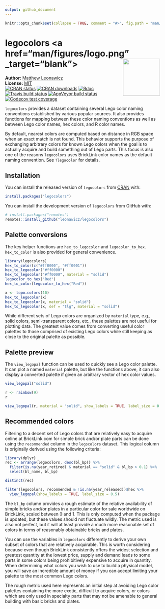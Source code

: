 ```yaml
---
output: github_document
---
```


<!-- README.md is generated from README.Rmd. Please edit that file -->

```r
knitr::opts_chunk$set(collapse = TRUE, comment = "#>", fig.path = "man/figures/README-", out.width = "100%")
```
# legocolors <a href="man/figures/logo.png" _target="blank"><img src="man/figures/logo.png" style="margin-left:10px;margin-bottom:5px;" width="120" align="right"></a>
**Author:** [Matthew Leonawicz](https://leonawicz.github.io/blog/) <a href="https://orcid.org/0000-0001-9452-2771" target="orcid.widget">
<image class="orcid" src="https://members.orcid.org/sites/default/files/vector_iD_icon.svg" height="16"></a>
<br/>
**License:** [MIT](https://opensource.org/licenses/MIT)<br/>
<!-- badges: start -->
[![CRAN status](http://www.r-pkg.org/badges/version/legocolors)](https://cran.r-project.org/package=legocolors)
[![CRAN downloads](http://cranlogs.r-pkg.org/badges/grand-total/legocolors)](https://cran.r-project.org/package=legocolors) 
[![Rdoc](http://www.rdocumentation.org/badges/version/legocolors)](http://www.rdocumentation.org/packages/legocolors)
[![Travis build status](https://travis-ci.org/leonawicz/legocolors.svg?branch=master)](https://travis-ci.org/leonawicz/legocolors)
[![AppVeyor build status](https://ci.appveyor.com/api/projects/status/github/leonawicz/legocolors?branch=master&svg=true)](https://ci.appveyor.com/project/leonawicz/legocolors)
[![Codecov test coverage](https://codecov.io/gh/leonawicz/legocolors/branch/master/graph/badge.svg)](https://codecov.io/gh/leonawicz/legocolors?branch=master)
<!-- badges: end -->

`legocolors` provides a dataset containing several Lego color naming conventions established by various popular sources. It also provides functions for mapping between these color naming conventions as well as between Lego color names, hex colors, and R color names.

By default, nearest colors are computed based on distance in RGB space when an exact match is not found. This behavior supports the purpose of exchanging arbitrary colors for known Lego colors when the goal is to actually acquire and build something out of Lego parts. This focus is also one of the reasons `legocolors` uses BrickLink color names as the default naming convention. See `?legocolor` for details.

## Installation

You can install the released version of `legocolors` from [CRAN](https://CRAN.R-project.org) with:

``` r
install.packages("legocolors")
```

You can install the development version of `legocolors` from GitHub with:

``` r
# install.packages("remotes")
remotes::install_github("leonawicz/legocolors")
```

## Palette conversions

The key helper functions are `hex_to_legocolor` and `legocolor_to_hex`. `hex_to_color` is also provided for general convenience.

```r
library(legocolors)
hex_to_color(c("#ff0000", "#ff0001"))
hex_to_legocolor("#ff0000")
hex_to_legocolor("#ff0000", material = "solid")
legocolor_to_hex("Red")
hex_to_color(legocolor_to_hex("Red"))

x <- topo.colors(10)
hex_to_legocolor(x)
hex_to_legocolor(x, material = "solid")
hex_to_legocolor(x, def = "tlg", material = "solid")
```

While different sets of Lego colors are organized by `material` type, e.g., solid colors, semi-transparent colors, etc., these palettes are not useful for plotting data. The greatest value comes from converting useful color palettes to those comprised of existing Lego colors while still keeping as close to the original palette as possible.

## Palette preview

The `view_legopal` function can be used to quickly see a Lego color palette. It can plot a named `material` palette, but like the functions above, it can also display a converted palette if given an arbitrary vector of hex color values.

```r
view_legopal("solid")

r <- rainbow(9)
r

view_legopal(r, material = "solid", show_labels = TRUE, label_size = 0.7)
```

## Recommended colors

Filtering to a decent set of Lego colors that are relatively easy to acquire online at BrickLink.com for simple brick and/or plate parts can be done using the `recommended` column in the `legocolors` dataset. This logical column is originally derived using the following criteria:

```r
library(dplyr)
rec <- arrange(legocolors, desc(bl_bp)) %>%
  filter(is.na(year_retired) & material == "solid" & bl_bp > 0.1) %>%
  select(bl_name, bl_bp)

distinct(rec)

filter(legocolors, recommended & !is.na(year_released))$hex %>%
  view_legopal(show_labels = TRUE, label_size = 0.5)
```

The `bl_bp` column provides a rough estimate of the relative availability of simple bricks and/or plates in a particular color for sale worldwide on BrickLink, scaled between 0 and 1. This is only computed when the package is updated, but these values should not fluctuate wildly. The metric used is also not perfect, but it will at least provide a much more reasonable set of colors in terms of reasonably obtainable bricks and plates.

You can use the variables in `legocolors` differently to derive your own subset of colors that are relatively acquirable. This is worth considering because even though BrickLink consistently offers the widest selection and greatest quantity at the lowest price, supply and demand leads to some parts in some colors being prohibitively expensive to acquire in quantity. When determining what colors you wish to use to build a physical model, you will save an incredible amount of money if you can accept limiting your palette to the most common Lego colors.

The rough metric used here represents an initial step at avoiding Lego color palettes containing the more exotic, difficult to acquire colors, or colors which are only used in specialty parts that may not be amenable to general building with basic bricks and plates.
